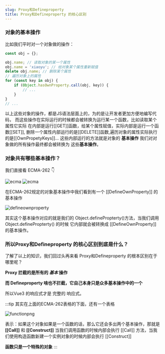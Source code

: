 ```yaml
---
slug: Proxy和Defineproperty
title: Proxy和Defineproperty 的核心区别
---
```





### **对象的基本操作**

比如我们平时对一个对象做的操作：

```js
const obj = {};

obj.name; // 读取对象的某一个属性
obj.name = 'xiaoyu'; // 给对象某个属性重新赋值
delete obj.name; // 删除某个属性
// 遍历对象上的属性
for (const key in obj) {
    if (Object.hasOwnProperty.call(obj, key)) {
        // ...
    }
}
// ...
```
以上这些对象的操作，都是JS语法层面上的，为的是让开发者更加方便地编写代码，
而这些操作在实际运行的时候都会被转换为运行某一个函数，比如读取某个属性它实际
在内部是运行[[GET]]函数，给某个属性赋值，实际内部是运行一个函数[[SET]],
删除一个属性内部运行的是[[DELETE]]函数,遍历对象的属性实际执行的是[[OwnPropetyKeys]]...
这些内部运行的方法就是对象的 **基本操作** 我们对对象做的所有操作最终都会被转换为
这些**基本操作**。

### **对象共有哪些基本操作？**

我们直接看 ECMA-262 👇


<img src={ecma} alt="ecma" />

<img src={ecma2} alt="ecma" />

在ECMA-262规定的对象基本操作中我们看到有一个 [[DefineOwnProperty]] 的基本操作

<img src={defineownproperty} alt="defineownproperty" />

其实这个基本操作对应的就是我们的 Object.definePropterty()方法，当我们调用 Object.definePropterty() 的时候
它内部就会被转换成 [[DefineOwnProperty]] 的基本操作。



### 所以Proxy和Defineproperty 的核心区别到底是什么？


了解了以上的知识，我们回过头再来看 Proxy和Defineproperty 的根本区别在于哪里呢？

**Proxy 拦截的是所有的 *基本* 操作**

**而 Defineproperty 啥也不拦截，它自己本身只是众多基本操作中的一个**

所以Vue3 的响应式才是 完整的 响应式。

:::tip
    其实在上面的ECMA-262表格的下面，还有一个表格

<img src={functionpng} alt="functionpng" />

表示：如果这个对象如果是一个函数的话，那么它还会多出两个基本操作，那就是 **[[Call]]** 和 **[[Construct]]**
当我们调用函数的时候内部会执行 [[Call]] 方法，当我们使用构造函数新建一个实例对象的时候内部会执行 [[Construct]]

**函数只是一个特殊的对象**
:::

























